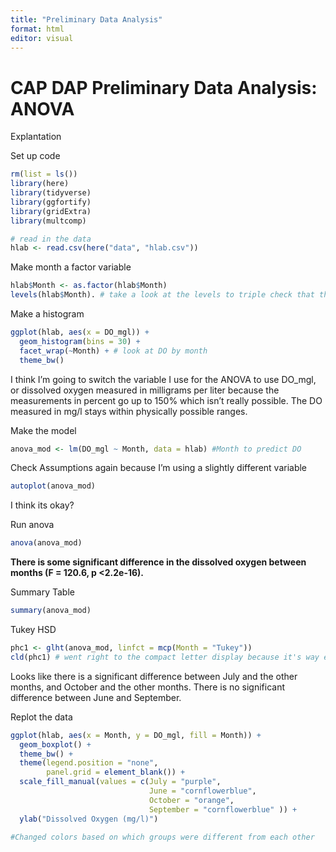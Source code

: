 ```yaml
---
title: "Preliminary Data Analysis"
format: html
editor: visual
---
```


# CAP DAP Preliminary Data Analysis: ANOVA

Explantation

Set up code

```r
rm(list = ls())
library(here)
library(tidyverse)
library(ggfortify)
library(gridExtra)
library(multcomp)

# read in the data
hlab <- read.csv(here("data", "hlab.csv"))
```

Make month a factor variable

```r
hlab$Month <- as.factor(hlab$Month)
levels(hlab$Month). # take a look at the levels to triple check that there are no errors
```

Make a histogram

```r
ggplot(hlab, aes(x = DO_mgl)) +
  geom_histogram(bins = 30) + 
  facet_wrap(~Month) + # look at DO by month
  theme_bw()
```

I think I'm going to switch the variable I use for the ANOVA to use DO_mgl, or dissolved oxygen measured in milligrams per liter because the measurements in percent go up to 150% which isn't really possible. The DO measured in mg/l stays within physically possible ranges.

Make the model

```r
anova_mod <- lm(DO_mgl ~ Month, data = hlab) #Month to predict DO
```

Check Assumptions again because I'm using a slightly different variable

```r
autoplot(anova_mod)
```

I think its okay?

Run anova

```r
anova(anova_mod)
```

**There is some significant difference in the dissolved oxygen between months (F = 120.6, p \<2.2e-16).**

Summary Table

```r
summary(anova_mod)
```

Tukey HSD

```r
phc1 <- glht(anova_mod, linfct = mcp(Month = "Tukey"))
cld(phc1) # went right to the compact letter display because it's way easier to read
```

Looks like there is a significant difference between July and the other months, and October and the other months. There is no significant difference between June and September.

Replot the data

```r
ggplot(hlab, aes(x = Month, y = DO_mgl, fill = Month)) + 
  geom_boxplot() +
  theme_bw() + 
  theme(legend.position = "none", 
        panel.grid = element_blank()) + 
  scale_fill_manual(values = c(July = "purple", 
                               June = "cornflowerblue", 
                               October = "orange", 
                               September = "cornflowerblue" )) + 
  ylab("Dissolved Oxygen (mg/l)")

#Changed colors based on which groups were different from each other
```
